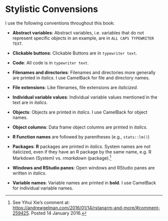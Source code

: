 # Stylistic Convensions {-}

I use the following conventions throughout this book:

-   **Abstract variables**: Abstract variables, i.e. variables that do not
represent specific objects in an example, are in `ALL CAPS TYPEWRITER TEXT`.

-   **Clickable buttons**: Clickable Buttons are in `typewriter text`.

-   **Code**: All code is in `typewriter text`.

-   **Filenames and directories**: Filenames and directories more generally are
printed in *italics*. I use CamelBack for file and directory names.

-   **File extensions**: Like filenames, file extensions are *italicized*.

-   **Individual variable values**: Individual variable values mentioned in the
text are in *italics*.

-   **Objects**: Objects are printed in *italics*. I use CamelBack for object names.

-   **Object columns**: Data frame object columns are printed in *italics*.

-   **R Function names** are followed by parentheses (e.g., `stats::lm()`)

-   **Packages**: **R** packages are printed in *italics*. System names are not italicized, even if they have an R package by the same name, e.g. R Markdown (System) vs. *rmarkdown* (package).[^system_names]

-   **Windows and RStudio panes**: Open windows and RStudio panes are written in
*italics*.

-   **Variable names**: Variable names are printed in **bold**. I use CamelBack
for individual variable names.


[^system_names]: See Yihui Xie's comment at: <https://andrewgelman.com/2016/01/14/rstanarm-and-more/#comment-259425>. Posted 14 January 2016.